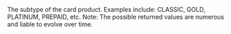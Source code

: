   

  

<ResponseField name="SubType" type="string" >    
The subtype of the card product. Examples include: CLASSIC, GOLD, PLATINUM, PREPAID, etc.   
Note: The possible returned values are numerous and liable to evolve over time. 
</ResponseField>